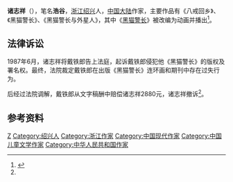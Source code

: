 '''诸志祥'''（{{bd|1941年||2015年|9月8日|}}），笔名'''浩谷'''，[[浙江|浙江]][[绍兴|绍兴]]人，[[中国大陆|中国大陆]]作家，主要作品有《八戒回乡》、《黑猫警长》、《黑猫警长与外星人》，其中《[[黑猫警长|黑猫警长]]》被改编为动画并播出<ref name=ifeng>{{Cite web |url=http://culture.ifeng.com/a/20150910/44622778_0.shtml |title=《黑猫警长》之父诸志祥去世 当年前为何选猫当警长 |accessdate=2015-09-10 |archive-date=2015-09-23 |archive-url=https://web.archive.org/web/20150923074753/http://culture.ifeng.com/a/20150910/44622778_0.shtml |dead-url=no }}</ref>。

==法律诉讼==
1987年6月，诸志祥将戴铁郎告上法庭，起诉戴铁郎侵犯他《黑猫警长》的版权及署名权。最终，法院裁定戴铁郎在出版《黑猫警长》连环画和期刊中存在过失行为。

后经过法院调解，戴铁郎从文字稿酬中赔偿诸志祥2880元，诸志祥撤诉<ref name=ifeng/>。

== 参考资料 ==
{{reflist}}

{{全国优秀儿童文学奖}}

{{Authority control}}
{{DEFAULTSORT:Z诸}}
[[Category:诸姓|Z]]
[[Category:绍兴人|Category:绍兴人]]
[[Category:浙江作家|Category:浙江作家]]
[[Category:中国现代作家|Category:中国现代作家]]
[[Category:中国儿童文学作家|Category:中国儿童文学作家]]
[[Category:中华人民共和国作家|Category:中华人民共和国作家]]
